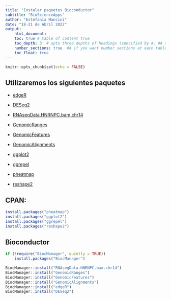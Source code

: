 ```yaml
---
title: "Instalar paquetes Bioconductor"
subtitle: "BioScienceApps"
author: "Estefania Mancini"
date: "18-21 de Abril 2022"
output:
    html_document:
    toc: true # table of content true
    toc_depth: 3  # upto three depths of headings (specified by #, ## and ###)
    number_sections: true  ## if you want number sections at each table header
    toc_float: true
---
```


```r
knitr::opts_chunk$set(echo = FALSE)
```

## Utilizaremos los siguientes  paquetes

* [edgeR](http://bioconductor.org/packages/release/bioc/html/edgeR.html)

* [DESeq2](http://bioconductor.org/packages/release/bioc/html/DESeq2.html)

* [RNAseqData.HNRNPC.bam.chr14](http://bioconductor.org/packages/release/data/experiment/html/RNAseqData.HNRNPC.bam.chr14.html)

* [GenomicRanges](http://bioconductor.org/packages/release/bioc/html/GenomicRanges.html)

* [GenomicFeatures](http://bioconductor.org/packages/release/bioc/html/GenomicFeatures.html)

* [GenomicAlignments](http://bioconductor.org/packages/release/bioc/html/GenomicAlignments.html)

* [ggplot2](https://cran.r-project.org/)

* [ggrepel](https://cran.r-project.org/)

* [pheatmap](https://cran.r-project.org/)

* [reshape2](https://cran.r-project.org/)


## CPAN:

```r
install.packages("pheatmap")
install.packages("ggplot2")
install.packages("ggrepel")
install.packages("reshape2")
```


## Bioconductor

```r

if (!require("BiocManager", quietly = TRUE))
    install.packages("BiocManager")

BiocManager::install("RNAseqData.HNRNPC.bam.chr14")
BiocManager::install("GenomicRanges")
BiocManager::install("GenomicFeatures")
BiocManager::install("GenomicAlignments")
BiocManager::install("edgeR")
BiocManager::install("DESeq2")
```

